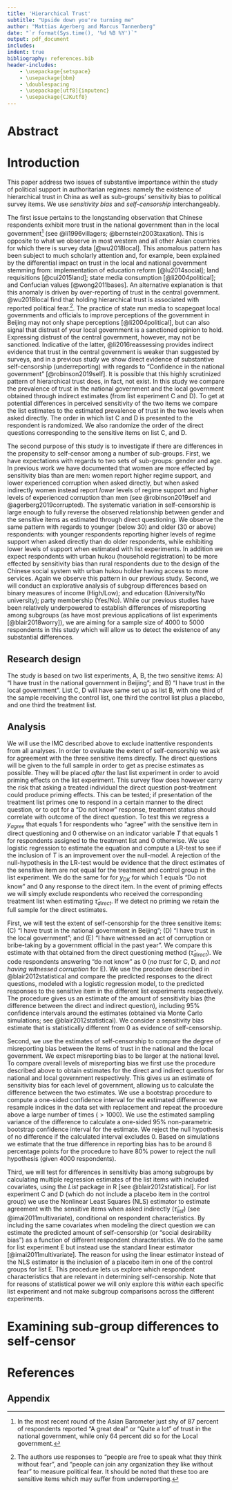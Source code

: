 ```yaml
---
title: 'Hierarchical Trust'
subtitle: "Upside down you're turning me"
author: "Mattias Agerberg and Marcus Tannenberg"
date: "`r format(Sys.time(), '%d %B %Y')`"
output: pdf_document
includes:
indent: true
bibliography: references.bib
header-includes:
    - \usepackage{setspace}
    - \usepackage{bbm}
    - \doublespacing
    - \usepackage[utf8]{inputenc}
    - \usepackage{CJKutf8} 
---
```


# Abstract



\newpage

# Introduction

This paper address two issues of substantive importance within the study of political support in authoritarian regimes: namely the existence of hierarchical trust in China as well as sub-groups' sensitivity bias to political survey items. We use *sensitivity bias* and *self-censorship* interchangeably.

The first issue pertains to the longstanding observation that Chinese respondents exhibit more trust in the national government than in the local government^[In the most recent round of the Asian Barometer just shy of 87 percent of respondents reported "A great deal" or "Quite a lot" of trust in the national government, while only 64 percent did so for the Local government.] (see @li1996villagers; @bernstein2003taxation). This is opposite to what we observe in most western and all other Asian countries for which there is survey data [@wu2018local]. This anomalous pattern has been subject to much scholarly attention and, for example, been explained by the differential impact on trust in the local and national government stemming from: implementation of education reform [@lu2014social]; land requisitions [@cui2015land]; state media consumption [@li2004political]; and Confucian values [@wong2011bases]. An alternative explanation is that this anomaly is driven by over-reporting of trust in the central government. @wu2018local find that holding hierarchical trust is associated with reported political fear.^[The authors use responses to "people are free to speak what they think without fear", and "people can join any organization they like without fear" to measure political fear. It should be noted that these too are sensitive items which may suffer from underreporting.]. The practice of state run media to scapegoat local governments and officials to improve perceptions of the government in Beijing may not only shape perceptions [@li2004political], but can also signal that distrust of your local government is a sanctioned opinion to hold. Expressing distrust of the central government, however, may not be sanctioned. Indicative of the latter, @li2016reassessing provides indirect evidence that trust in the central government is weaker than suggested by surveys, and in a previous study we show direct evidence of substantive self-censorship (underreporting) with regards to "Confidence in the national government" [@robinson2019self]. It is possible that this highly scrutinized pattern of hierarchical trust does, in fact, not exist. In this study we compare the prevalence of trust in the national government and the local government obtained through indirect estimates (from list experiment C and D). To get at potential differences in perceived sensitivity of the two items we compare the list estimates to the estimated prevalence of trust in the two levels when asked directly. The order in which list C and D is presented to the respondent is randomized. We also randomize the order of the direct questions corresponding to the sensitive items on list C, and D. 

The second purpose of this study is to investigate if there are differences in the propensity to self-censor among a number of sub-groups. First, we have expectations with regards to two sets of sub-groups: gender and age. In previous work we have documented that women are more effected by sensitivity bias than are men: women report higher regime support, and lower experienced corruption when asked directly, but when asked indirectly women instead report *lower* levels of regime support and *higher* levels of experienced corruption than men (see @robinson2019self and @agerberg2019corrupted). The systematic variation in self-censorship is large enough to fully reverse the observed relationship between gender and the sensitive items as estimated through direct questioning. We observe the same pattern with regards to younger (below 30) and older (30 or above) respondents: with younger respondents reporting higher levels of regime support when asked directly than do older respondents, while exhibiting lower levels of support when estimated with list experiments. In addition we expect respondents with urban hukou (household registration) to be more effected by sensitivity bias than rural respondents due to the design of the Chinese social system with urban hukou holder having access to more services. Again we observe this pattern in our previous study. Second, we will conduct an explorative analysis of subgroup differences based on binary measures of income (High/Low); and education (University/No university); party membership (Yes/No). While our previous studies have been relatively underpowered to establish differences of misreporting among subgroups (as have most previous applications of list experiments [@blair2018worry]), we are aiming for a sample size of 4000 to 5000 respondents in this study which will allow us to detect the existence of any substantial differences.        




## Research design

The study is based on two list experiments, A, B, the two sensitive items: A) "I have trust in the national government in Beijing"; and B) "I have trust in the local government". List C, D will have same set up as list B, with one third of the sample receiving the control list, one third the control list plus a placebo, and one third the treatment list. 



## Analysis

We will use the IMC described above to exclude inattentive respondents from all analyses. In order to evaluate the extent of self-censorship we ask for agreement with the three sensitive items directly. The direct questions will be given to the full sample in order to get as precise estimates as possible. They will be placed *after* the last list experiment in order to avoid priming effects on the list experiment. This survey flow does however carry the risk that asking a treated individual the direct question post-treatment could produce priming effects. This can be tested; if presentation of the treatment list primes one to respond in a certain manner to the direct question, or to opt for a "Do not know" response, treatment status should correlate with outcome of the direct question. To test this we regress a $y_{agree}$ that equals 1 for respondents who "agree" with the sensitive item in direct questioning and 0 otherwise on an indicator variable $T$ that equals 1 for respondents assigned to the treatment list and 0 otherwise. We use logistic regression to estimate the equation and compute a LR-test to see if the inclusion of $T$ is an improvement over the null-model. A rejection of the null-hypothesis in the LR-test would be evidence that the direct estimates of the sensitive item are not equal for the treatment and control group in the list experiment. We do the same for for $y_{DK}$ for which 1 equals "Do not know" and 0 any response to the direct item. In the event of priming effects we will simply exclude respondents who received the corresponding treatment list when estimating $\hat{\tau}_{direct}$. If we detect no priming we retain the full sample for the direct estimates.

First, we will test the extent of self-censorship for the three sensitive items: (C) "I have trust in the national government in Beijing"; (D) "I have trust in the local government"; and (E) "I have witnessed an act of corruption or bribe-taking by a government official in the past year". We compare this estimate with that obtained from the direct questioning method ($\hat{\tau}_{direct}$). We code respondents answering "do not know" as 0 (*no trust* for C, D, and *not having witnessed corruption* for E). We use the procedure described in @blair2012statistical and compare the predicted responses to the direct questions, modeled with a logistic regression model, to the predicted responses to the sensitive item in the different list experiments respectively. The procedure gives us an estimate of the amount of sensitivity bias (the difference between the direct and indirect question), including 95\% confidence intervals around the estimates (obtained via Monte Carlo simulations; see @blair2012statistical). We consider a sensitivity bias estimate that is statistically different from 0 as evidence of self-censorship.

Second, we use the estimates of self-censorship to compare the degree of misreporting bias between the items of trust in the national and the local government. We expect misreporting bias to be larger at the national level. To compare overall levels of misreporting bias we first use the procedure described above to obtain estimates for the direct and indirect questions for national and local government respectively. This gives us an estimate of sensitivity bias for each level of government, allowing us to calculate the difference between the two estimates. We use a bootstrap procedure to compute a one-sided confidence interval for the estimated difference: we resample indices in the data set with replacement and repeat the procedure above a large number of times ($>1000$). We use the estimated sampling variance of the difference to calculate a one-sided 95\% non-parametric bootstrap confidence interval for the estimate. We reject the null hypothesis of no difference if the calculated interval excludes 0. Based on simulations we estimate that the true difference in reporting bias has to be around 8 percentage points for the procedure to have 80\% power to reject the null hypothesis (given 4000 respondents).

Third, we will test for differences in sensitivity bias among subgroups by calculating multiple regression estimates of the list items with included covariates, using the *List* package in R [see @blair2012statistical]. For list experiment C and D (which do not include a placebo item in the control group) we use the Nonlinear Least Squares (NLS) estimator to estimate agreement with the sensitive items when asked indirectly ($\hat{\tau}_{list}$) (see @imai2011multivariate), conditional on respondent characteristics. By including the same covariates when modeling the direct question we can estimate the predicted amount of self-censorship (or "social desirability bias") as a function of different respondent characteristics. We do the same for list experiment E but instead use the standard linear estimator [@imai2011multivariate]. The reason for using the linear estimator instead of the NLS estimator is the inclusion of a placebo item in one of the control groups for list E. This procedure lets us explore which respondent characteristics that are relevant in determining self-censorship. Note that for reasons of statistical power we will only explore this *within* each specific list experiment and not make subgroup comparisons across the different experiments.


# Examining sub-group differences to self-censor

\newpage



# References
\noindent
\setlength{\parindent}{-0.2in}
\setlength{\leftskip}{0.2in}

<div id="refs"></div>

\newpage

\setlength{\parindent}{0.2in}
\setlength{\leftskip}{0in}

## Appendix
